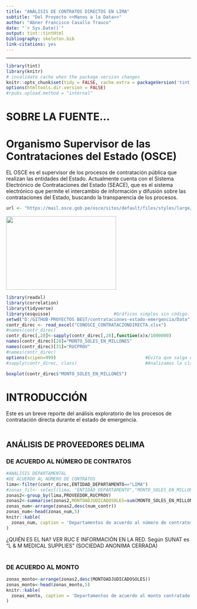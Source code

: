 ```yaml
---
title: "ANÁLISIS DE CONTRATOS DIRECTOS EN LIMA"
subtitle: "Del Proyecto <<Manos a la Data>>"
author: "Abner Francisco Casallo Trauco"
date: "`r Sys.Date()`"
output: tint::tintHtml
bibliography: skeleton.bib
link-citations: yes
---
```


---

```r
library(tint)
library(knitr)
# invalidate cache when the package version changes
knitr::opts_chunk$set(tidy = FALSE, cache.extra = packageVersion('tint'))
options(htmltools.dir.version = FALSE)
#rpubs.upload.method = "internal"
```

# SOBRE LA FUENTE...
# Organismo Supervisor de las Contrataciones del Estado (OSCE)

EL OSCE es el supervisor de los procesos de contratación pública que realizan las entidades del Estado.
Actualmente cuenta con el Sistema Electrónico de Contrataciones del Estado (SEACE), que es el sistema electrónico que permite el intercambio de información y difusión sobre las contrataciones del Estado, buscando la transparencia de los procesos.



```r

url <- "https://mail.osce.gob.pe/osce/sites/default/files/styles/large/public/field/image/Exoneraci%C3%B3n%20bajo%20lupa%20OSCE-01_1.jpg"

```

<img src="`r url`" height="200px" width="300px" > 

```r
library(readxl)
library(correlation)
library(tidyverse)
library(esquisse)                        #Gráficos simples sin código.
setwd("D:/GITHUB-PROYECTOS BEST/contrataciones-estado-emergencia/Data")
contr_direc <- read_excel("CONOSCE_CONTRATACIONDIRECTA.xlsx")
#names(contr_direc)
contr_direc[,28]<-sapply(contr_direc[,28],function(x)x/1000000)
names(contr_direc)[28]="MONTO_SOLES_EN_MILLONES"
names(contr_direc)[31]="RUCPROV"
#names(contr_direc)
options(scipen=999)                                  #Evita que salga en notación científica (exponencial).
#sapply(contr_direc, class)                          #Analizamos la clase de cada columna. Ojo: FECHACONVOCATOERIA ESTÁ EN POSIXct y POSIxt q es formato de fecha

boxplot(contr_direc$"MONTO_SOLES_EN_MILLONES")

```


# INTRODUCCIÓN
Este es un breve reporte del análisis exploratorio de los procesos de contratación directa durante el estado de emergencia.
<br>
</br>

## ANÁLISIS DE PROVEEDORES DELIMA

### DE ACUERDO AL NÚMERO DE CONTRATOS

```r

#ANÁLISIS DEPARTAMENTAL
#DE ACUERDO AL NÚMERO DE CONTRATOS
lima<-filter(contr_direc,ENTIDAD_DEPARTAMENTO=="LIMA")
#zonas_fil<- select(lima, "ENTIDAD_DEPARTAMENTO","MONTO_SOLES_EN_MILLONES")
zonas2<-group_by(lima,PROVEEDOR,RUCPROV)
zonas2<-summarise(zonas2,MONTOADJUDICADOSOLES=sum(MONTO_SOLES_EN_MILLONES),num_contr=n())
zonas_num<-arrange(zonas2,desc(num_contr))
zonas_num<-head(zonas_num,5)
knitr::kable(
  zonas_num, caption = 'Departamentos de acuerdo al número de contratos.'
)

```

¿QUIÉN ES EL NA? VER RUC E INFORMACIÓN EN LA RED. Según SUNAT es "L & M MEDICAL SUPPLIES" (SOCIEDAD ANONIMA CERRADA)
<br>
</br>

### DE ACUERDO AL MONTO
```r


zonas_monto<-arrange(zonas2,desc(MONTOADJUDICADOSOLES))
zonas_monto<-head(zonas_monto,5)
knitr::kable(
  zonas_monto, caption = 'Departamentos de acuerdo al monto contratado'
)


  
```
